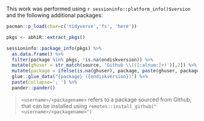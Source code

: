 This work was performed using `r sessioninfo::platform_info()$version` and the following additional
packages:

```r
pacman::p_load(char=c('tidyverse','fs', 'here'))

pkgs <- abhiR::extract_pkgs()

sessioninfo::package_info(pkgs) %>% 
  as.data.frame() %>% 
  filter(package %in% pkgs, !is.na(ondiskversion)) %>%
  mutate(ghuser = str_match(source, 'Github \\(([:alnum:]+)')[,2]) %>%
  mutate(package = ifelse(is.na(ghuser), package, paste(ghuser, package, sep='/'))) %>%
  glue::glue_data("{package} ({ondiskversion})") %>%
  paste(collapse='; ') %>%
  pander::pander()
```

> `<username>/<packagename>` refers to a package sourced from Github, that can be installed using `remotes::install_github("<username>/<packagename>")`
